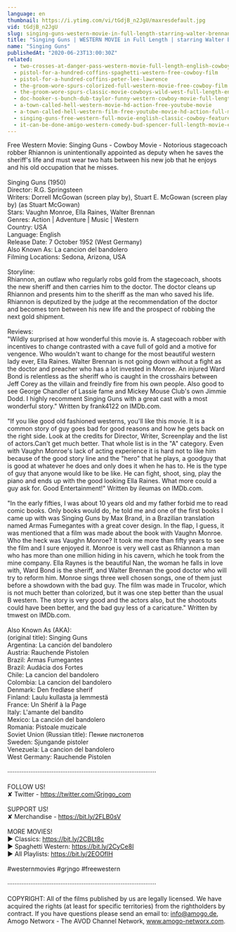 ```yaml
---
language: en
thumbnail: https://i.ytimg.com/vi/tGdjB_n2JgU/maxresdefault.jpg
vid: tGdjB_n2JgU
slug: singing-guns-western-movie-in-full-length-starring-walter-brennan-action-film-free-movie
title: "Singing Guns | WESTERN MOVIE in Full Length | starring Walter Brennan | Action Film | Free Movie"
name: "Singing Guns"
publishedAt: "2020-06-23T13:00:30Z"
related:
  - two-crosses-at-danger-pass-western-movie-full-length-english-cowboy-film
  - pistol-for-a-hundred-coffins-spaghetti-western-free-cowboy-film
  - pistol-for-a-hundred-coffins-peter-lee-lawrence
  - the-groom-wore-spurs-colorized-full-western-movie-free-cowboy-film
  - the-groom-wore-spurs-classic-movie-cowboys-wild-west-full-length-english
  - doc-hooker-s-bunch-dub-taylor-funny-western-cowboy-movie-full-length-english
  - a-town-called-hell-western-movie-hd-action-free-youtube-movie
  - a-town-called-hell-western-film-free-youtube-movie-hd-action-full-movie
  - singing-guns-free-western-full-movie-english-classic-cowboy-feature-film
  - it-can-be-done-amigo-western-comedy-bud-spencer-full-length-movie-english-free-full-movies
---
```


Free Western Movie: Singing Guns - Cowboy Movie - Notorious stagecoach robber Rhiannon is unintentionally appointed as deputy when he saves the sheriff's life and must wear two hats between his new job that he enjoys and his old occupation that he misses. <br />
<br />
Singing Guns (1950)<br />
Director: R.G. Springsteen<br />
Writers: Dorrell McGowan (screen play by), Stuart E. McGowan (screen play by) (as Stuart McGowan)<br />
Stars: Vaughn Monroe, Ella Raines, Walter Brennan <br />
Genres: Action | Adventure | Music | Western <br />
Country: USA<br />
Language: English<br />
Release Date: 7 October 1952 (West Germany) <br />
Also Known As: La cancion del bandolero <br />
Filming Locations: Sedona, Arizona, USA <br />
<br />
Storyline:<br />
Rhiannon, an outlaw who regularly robs gold from the stagecoach, shoots the new sheriff and then carries him to the doctor. The doctor cleans up Rhiannon and presents him to the sheriff as the man who saved his life. Rhiannon is deputized by the judge at the recommendation of the doctor and becomes torn between his new life and the prospect of robbing the next gold shipment.<br />
<br />
Reviews:<br />
"Wildly surprised at how wonderful this movie is. A stagecoach robber with incentives to change contrasted with a cave full of gold and a motive for vengence. Who wouldn't want to change for the most beautiful western lady ever, Ella Raines. Walter Brennan is not going down without a fight as the doctor and preacher who has a lot invested in Monroe. An injured Ward Bond is relentless as the sheriff who is caught in the crosshairs between Jeff Corey as the villain and freindly fire from his own people. Also good to see George Chandler of Lassie fame and Mickey Mouse Club's own Jimmie Dodd. I highly recomment Singing Guns with a great cast with a most wonderful story." Written by frank4122 on IMDb.com.<br />
<br />
"If you like good old fashioned westerns, you'll like this movie. It is a common story of guy goes bad for good reasons and how he gets back on the right side. Look at the credits for Director, Writer, Screenplay and the list of actors.Can't get much better. That whole list is in the "A" category. Even with Vaughn Monroe's lack of acting experience it is hard not to like him because of the good story line and the "hero" that he plays, a goodguy that is good at whatever he does and only does it when he has to. He is the type of guy that anyone would like to be like. He can fight, shoot, sing, play the piano and ends up with the good looking Ella Raines. What more could a guy ask for. Good Entertainment!" Written by ileumas on IMDb.com.<br />
<br />
"In the early fifties, I was about 10 years old and my father forbid me to read comic books. Only books would do, he told me and one of the first books I came up with was Singing Guns by Max Brand, in a Brazilian translation named Armas Fumegantes with a great cover design. In the flap, I guess, it was mentioned that a film was made about the book with Vaughn Monroe. Who the heck was Vaughn Monroe? It took me more than fifty years to see the film and I sure enjoyed it. Monroe is very well cast as Rhiannon a man who has more than one million hiding in his cavern, which he took from the mine company. Ella Raynes is the beautiful Nan, the woman he falls in love with, Ward Bond is the sheriff, and Walter Brennan the good doctor who will try to reform him. Monroe sings three well chosen songs, one of them just before a showdown with the bad guy. The film was made in Trucolor, which is not much better than colorized, but it was one step better than the usual B western. The story is very good and the actors also, but the shootouts could have been better, and the bad guy less of a caricature." Written by tmwest on IMDb.com.<br />
<br />
Also Known As (AKA):<br />
(original title): Singing Guns<br />
Argentina: La canción del bandolero<br />
Austria: Rauchende Pistolen<br />
Brazil: Armas Fumegantes<br />
Brazil: Audácia dos Fortes<br />
Chile: La cancion del bandolero<br />
Colombia: La cancion del bandolero<br />
Denmark: Den fredløse sherif<br />
Finland: Laulu kullasta ja lemmestä<br />
France: Un Shérif à la Page<br />
Italy: L'amante del bandito<br />
Mexico: La canción del bandolero<br />
Romania: Pistoale muzicale<br />
Soviet Union (Russian title): Пение пистолетов<br />
Sweden: Sjungande pistoler<br />
Venezuela: La cancion del bandolero<br />
West Germany: Rauchende Pistolen<br />
<br />
····················································································<br />
<br />
FOLLOW US!<br />
✘ Twitter - https://twitter.com/Grjngo_com<br />
<br />
SUPPORT US!<br />
✘ Merchandise - https://bit.ly/2FLB0sV<br />
<br />
MORE MOVIES! <br />
► Classics: https://bit.ly/2CBLt8c <br />
► Spaghetti Western: https://bit.ly/2CyCe8I <br />
► All Playlists: https://bit.ly/2EOOfIH <br />
<br />
#westernmovies #grjngo #freewestern<br />
<br />
····················································································<br />
<br />
COPYRIGHT: All of the films published by us are legally licensed. We have acquired the rights (at least for specific territories) from the rightholders by contract. If you have questions please send an email to: info@amogo.de, Amogo Networx - The AVOD Channel Network, www.amogo-networx.com.